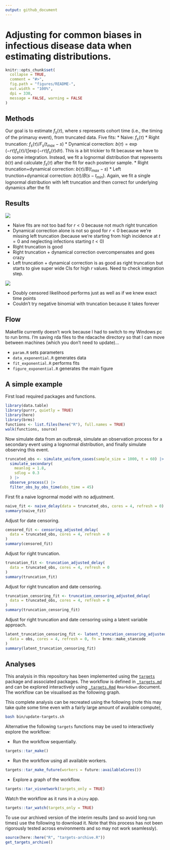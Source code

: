 ```yaml
---
output: github_document
---
```


# Adjusting for common biases in infectious disease data when estimating distributions.


```r
knitr::opts_chunk$set(
  collapse = TRUE,
  comment = "#>",
  fig.path = "figures/README-",
  out.width = "100%",
  dpi = 330,
  message = FALSE, warning = FALSE
)
```

## Methods

Our goal is to estimate $f_s(\tau)$, where $s$ represents cohort time (i.e., the timing of the primaruy event), from truncated data. Five fits:
* Naive: $f_s(\tau)$
* Right truncation: $f_s(\tau)/F_s(t_{max}-s)$
* Dynamical correction: $b(\tau) = \exp(-r\tau) f_s(\tau)/(\int \exp(-r\tau) f_s(\tau) d\tau)$. This is a bit trickier to fit because we have to do some integration. Instead, we fit a lognormal distribution that represents $b(\tau)$ and calculate $f_s(\tau)$ after the fit for each posterior sample.
* Right truncation+dynamical correction: $b(\tau)/B(t_{max}-s)$
* Left trunction+dynamical correction: $b(\tau)/B(s-t_{min})$. Again, we fit a single lognormal distribution with left truncation and then correct for underlying dynamics after the fit

## Results

![](figures/figure_exponential.png)<!-- -->

* Naive fits are not too bad for $r < 0$ because not much right truncation
* Dynamical correction alone is not so good for $r < 0$ because we're missing left truncation (because we're starting from high incidence at $t=0$ and neglecting infections starting $t < 0$)
* Right truncation is good
* Right truncation + dynamical correction overcompensates and goes crazy
* Left truncation + dynamical correction is as good as right truncation but starts to give super wide CIs for high $r$ values. Need to check integration step.

![](figures/figure_doublecensor.png)<!-- -->

* Doubly censored likelihood performs just as well as if we knew exact time points
* Couldn't try negative binomial with truncation because it takes forever

## Flow

Makefile currently doesn't work because I had to switch to my Windows pc to run brms. I'm saving rda files to the rdacache directory so that I can move between machines (which you don't need to update)...

* `param.R` sets parameters
* `data_exponential.R` generates data
* `fit_exponential.R` performs fits
* `figure_exponential.R` generates the main figure


## A simple example

First load required packages and functions.

```r
library(data.table)
library(purrr, quietly = TRUE)
library(here)
library(brms)
functions <- list.files(here("R"), full.names = TRUE)
walk(functions, source)
```

Now simulate data from an outbreak, simulate an observation process for a secondary event using a lognormal distribution, and finally simulate observing this event.

```r
truncated_obs <- simulate_uniform_cases(sample_size = 1000, t = 60) |>
  simulate_secondary(
    meanlog = 1.8,
    sdlog = 0.3
  ) |>
  observe_process() |>
  filter_obs_by_obs_time(obs_time = 45)
```

First fit a naive lognormal model with no adjustment.

```r
naive_fit <- naive_delay(data = truncated_obs, cores = 4, refresh = 0)
summary(naive_fit)
```

Adjust for date censoring.

```r
censored_fit <- censoring_adjusted_delay(
  data = truncated_obs, cores = 4, refresh = 0
)
summary(censored_fit)
```

Adjust for right truncation.

```r
truncation_fit <- truncation_adjusted_delay(
  data = truncated_obs, cores = 4, refresh = 0
)
summary(truncation_fit)
```


Adjust for right truncation and date censoring.

```r
truncation_censoring_fit <- truncation_censoring_adjusted_delay(
  data = truncated_obs, cores = 4, refresh = 0
)
summary(truncation_censoring_fit)
```

Adjust for right truncation and date censoring using a latent variable approach.

```r
latent_truncation_censoring_fit <- latent_truncation_censoring_adjusted_delay(
  data = obs, cores = 4, refresh = 0, fn = brms::make_stancode
)
summary(latent_truncation_censoring_fit)
```


## Analyses

This analysis in this repository has been implemented using the [`targets`](https://docs.ropensci.org/targets/) package and associated packages. The workflow is defined in [`_targets.md`](https://github.com/parksw3/dynamicaltruncation/blob/main/_targets.md) and can be explored interactively using [`_targets.Rmd`](https://github.com/parksw3/dynamicaltruncation/blob/main/_targets.Rmd) `Rmarkdown` document. The workflow can be visualised as the following graph.


This complete analysis can be recreated using the following (note this may take quite some time even with a fairly large amount of available compute),

```bash
bash bin/update-targets.sh
```

Alternative the following `targets` functions may be used to interactively explore the workflow:

- Run the workflow sequentially.

```r
targets::tar_make()
```

- Run the workflow using all available workers.

```r
targets::tar_make_future(workers = future::availableCores())
```

- Explore a graph of the workflow.

```r
targets::tar_visnetwork(targets_only = TRUE)
```

Watch the workflow as it runs in a `shiny` app.

```r
targets::tar_watch(targets_only = TRUE)
```

To use our archived version of the interim results (and so avoid long run times) use the following to download it. Note that this process has not been rigorously tested across environments and so may not work seamlessly).

```r
source(here::here("R", "targets-archive.R"))
get_targets_archive()
```